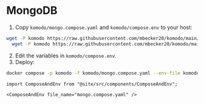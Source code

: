# MongoDB

1. Copy `komodo/mongo.compose.yaml` and `komodo/compose.env` to your host:
```bash
wget -P komodo https://raw.githubusercontent.com/mbecker20/komodo/main/compose/mongo.compose.yaml && \
  wget -P komodo https://raw.githubusercontent.com/mbecker20/komodo/main/compose/compose.env
```
2. Edit the variables in `komodo/compose.env`.
3. Deploy:

```bash
docker compose -p komodo -f komodo/mongo.compose.yaml --env-file komodo/compose.env up -d
```

```mdx-code-block
import ComposeAndEnv from "@site/src/components/ComposeAndEnv";

<ComposeAndEnv file_name="mongo.compose.yaml" />
```